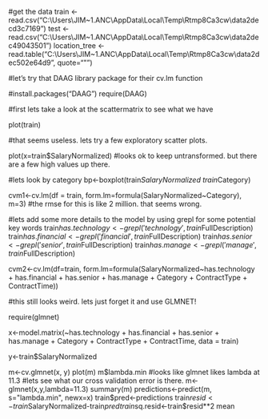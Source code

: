 #get the data
train <- read.csv("C:\\Users\\JIM~1.ANC\\AppData\\Local\\Temp\\Rtmp8Ca3cw\\data2decd3c7169")
test <- read.csv("C:\\Users\\JIM~1.ANC\\AppData\\Local\\Temp\\Rtmp8Ca3cw\\data2dec49043501")
location_tree <- read.table("C:\\Users\\JIM~1.ANC\\AppData\\Local\\Temp\\Rtmp8Ca3cw\\data2dec502e64d9", quote="\"")

#let's try that DAAG library package for their cv.lm function

#install.packages("DAAG")
require(DAAG)

#first lets take a look at the scattermatrix to see what we have

plot(train)

#that seems useless. lets try a few exploratory scatter plots.

plot(x=train$SalaryNormalized) 
#looks ok to keep untransformed. but there are a few high values up there.

#lets look by category
bp<-boxplot(train$SalaryNormalized~train$Category)

cvm1<-cv.lm(df = train, form.lm=formula(SalaryNormalized~Category), m=3)
#the rmse for this is like 2 million. that seems wrong.

#lets add some more details to the model by using grepl for some potential key words
train$has.technology<-grepl('technology', train$FullDescription)
train$has.financial<-grepl('financial', train$FullDescription)
train$has.senior<-grepl('senior', train$FullDescription)
train$has.manage<-grepl('manage',train$FullDescription)

cvm2<-cv.lm(df=train, form.lm=formula(SalaryNormalized~has.technology + has.financial + has.senior + has.manage + Category + ContractType + ContractTime))

#this still looks weird. lets just forget it and use GLMNET!

require(glmnet)


x<-model.matrix(~has.technology + has.financial + has.senior + has.manage + Category + ContractType + ContractTime, data = train)

y<-train$SalaryNormalized

m<-cv.glmnet(x, y)
plot(m)
m$lambda.min
#looks like glmnet likes lambda at 11.3 
#lets see what our cross validation error is there.
m<-glmnet(x,y,lambda=11.3)
summary(m)
predictions<-predict(m, s="lambda.min", newx=x)
train$pred<-predictions
train$resid<-train$SalaryNormalized-train$pred
train$sq.resid<-train$resid**2
mean